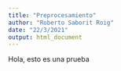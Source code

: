 ```yaml
---
title: "Preprocesamiento"
author: "Roberto Saborit Roig"
date: "22/3/2021"
output: html_document
---
```


Hola, esto es una prueba

```r



````
